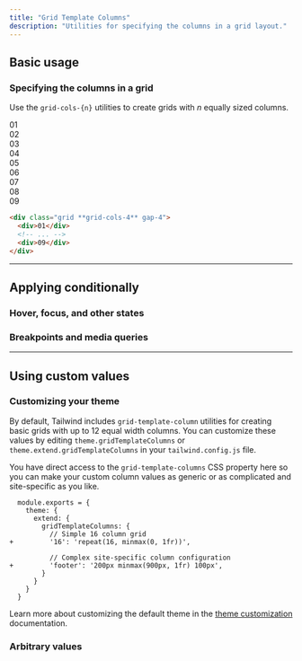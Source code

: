 ```yaml
---
title: "Grid Template Columns"
description: "Utilities for specifying the columns in a grid layout."
---
```




## Basic usage

### Specifying the columns in a grid

Use the `grid-cols-{n}` utilities to create grids with _n_ equally sized columns.

<Example>
  <div class="grid grid-cols-4 gap-4 font-mono text-white text-sm text-center font-bold leading-6 bg-stripes-fuchsia rounded-lg">
    <div class="p-4 rounded-lg shadow-lg bg-fuchsia-500">01</div>
    <div class="p-4 rounded-lg shadow-lg bg-fuchsia-500">02</div>
    <div class="p-4 rounded-lg shadow-lg bg-fuchsia-500">03</div>
    <div class="p-4 rounded-lg shadow-lg bg-fuchsia-500">04</div>
    <div class="p-4 rounded-lg shadow-lg bg-fuchsia-500">05</div>
    <div class="p-4 rounded-lg shadow-lg bg-fuchsia-500">06</div>
    <div class="p-4 rounded-lg shadow-lg bg-fuchsia-500">07</div>
    <div class="p-4 rounded-lg shadow-lg bg-fuchsia-500">08</div>
    <div class="p-4 rounded-lg shadow-lg bg-fuchsia-500">09</div>
  </div>
</Example>

```html
<div class="grid **grid-cols-4** gap-4">
  <div>01</div>
  <!-- ... -->
  <div>09</div>
</div>
```

---

## <Heading ignore>Applying conditionally</Heading>

### <Heading ignore>Hover, focus, and other states</Heading>

<HoverFocusAndOtherStates defaultClass="grid grid-cols-1" featuredClass="grid-cols-6" />

### <Heading ignore>Breakpoints and media queries</Heading>

<BreakpointsAndMediaQueries defaultClass="grid grid-cols-1" featuredClass="grid-cols-6" />

---

## Using custom values

### Customizing your theme

By default, Tailwind includes `grid-template-column` utilities for creating basic grids with up to 12 equal width columns. You can customize these values by editing `theme.gridTemplateColumns` or `theme.extend.gridTemplateColumns` in your `tailwind.config.js` file.

You have direct access to the `grid-template-columns` CSS property here so you can make your custom column values as generic or as complicated and site-specific as you like.

```diff-js tailwind.config.js
  module.exports = {
    theme: {
      extend: {
        gridTemplateColumns: {
          // Simple 16 column grid
+         '16': 'repeat(16, minmax(0, 1fr))',

          // Complex site-specific column configuration
+         'footer': '200px minmax(900px, 1fr) 100px',
        }
      }
    }
  }
```

Learn more about customizing the default theme in the [theme customization](/docs/theme#customizing-the-default-theme) documentation.

### Arbitrary values

<ArbitraryValues property="grid-template-columns" defaultClass="grid" featuredClass="grid-cols-[200px_minmax(900px,_1fr)_100px]" />
